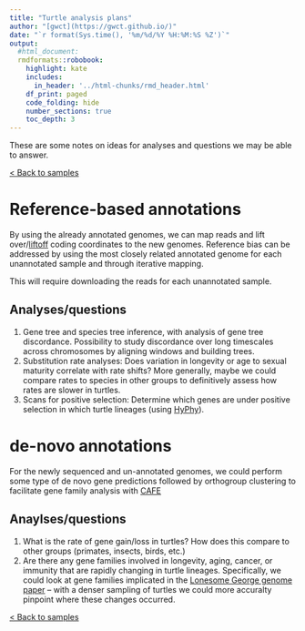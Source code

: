 ```yaml
---
title: "Turtle analysis plans"
author: "[gwct](https://gwct.github.io/)"
date: "`r format(Sys.time(), '%m/%d/%Y %H:%M:%S %Z')`"
output:
  #html_document:
  rmdformats::robobook:
    highlight: kate
    includes:
      in_header: '../html-chunks/rmd_header.html'
    df_print: paged
    code_folding: hide
    number_sections: true
    toc_depth: 3
---
```


These are some notes on ideas for analyses and questions we may be able to answer.

[< Back to samples](index.html)

# Reference-based annotations

By using the already annotated genomes, we can map reads and lift over/[liftoff](https://github.com/agshumate/Liftoff) coding coordinates to the new genomes. Reference bias can be addressed by using the most closely related annotated genome for each unannotated sample and through iterative mapping.

This will require downloading the reads for each unannotated sample.

## Analyses/questions

1. Gene tree and species tree inference, with analysis of gene tree discordance. Possibility to study discordance over long timescales across chromosomes by aligning windows and building trees.
2. Substitution rate analyses: Does variation in longevity or age to sexual maturity correlate with rate shifts? More generally, maybe we could compare rates to species in other groups to definitively assess how rates are slower in turtles.
3. Scans for positive selection: Determine which genes are under positive selection in which turtle lineages (using [HyPhy](http://hyphy.org/about/)).

# de-novo annotations

For the newly sequenced and un-annotated genomes, we could perform some type of de novo gene predictions followed by orthogroup clustering to facilitate gene family analysis with [CAFE](https://github.com/hahnlab/CAFE5)

## Anaylses/questions

1. What is the rate of gene gain/loss in turtles? How does this compare to other groups (primates, insects, birds, etc.)
2. Are there any gene families involved in longevity, aging, cancer, or immunity that are rapidly changing in turtle lineages. Specifically, we could look at gene families implicated in the [Lonesome George genome paper](https://www.nature.com/articles/s41559-018-0733-x) -- with a denser sampling of turtles we could more accuralty pinpoint where these changes occurred.


[< Back to samples](index.html)


















